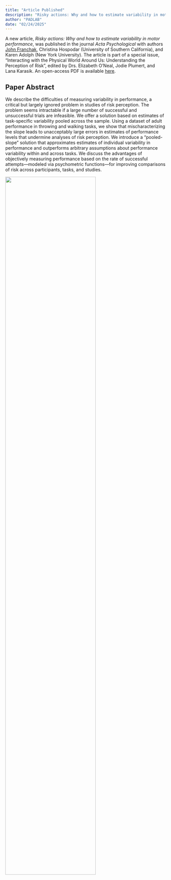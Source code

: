 ```yaml
---
title: "Article Published"
description: "Risky actions: Why and how to estimate variability in motor performance"
author: "PADLAB"
date: "02/24/2025"
---
```


A new article,  *Risky actions: Why and how to estimate variability in motor performance*, was published in the journal *Acta Psychological* with authors [John Franchak](/people/john-franchak.qmd), Christina Hospodar (University of Southern California), and Karen Adolph (New York University). The article is part of a special issue, "Interacting with the Physical World Around Us: Understanding the Perception of Risk", edited by Drs. Elizabeth O’Neal, Jodie Plumert, and Lana Karasik. An open-access PDF is available [here](/publications/2025-FranchakHospodarAdolph-ActaPsych.pdf).

## Paper Abstract

We describe the difficulties of measuring variability in performance, a critical but largely ignored problem in studies of risk perception. The problem seems intractable if a large number of successful and unsuccessful trials are infeasible. We offer a solution based on estimates of task-specific variability pooled across the sample. Using a dataset of adult performance in throwing and walking tasks, we show that mischaracterizing the slope leads to unacceptably large errors in estimates of performance levels that undermine analyses of risk perception. We introduce a “pooled-slope” solution that approximates estimates of individual variability in performance and outperforms arbitrary assumptions about performance variability within and across tasks. We discuss the advantages of objectively measuring performance based on the rate of successful attempts—modeled via psychometric functions—for improving comparisons of risk across participants, tasks, and studies.

![](2025-images/ActaPsychologica.jpg){width="75%" fig-align="center"}